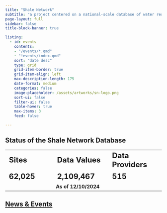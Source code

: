 ```yaml
---
title: "Shale Network"
subtitle: "a project centered on a national-scale database of water resources data in oil and gas production regions"
page-layout: full
sidebar: false
title-block-banner: true

listing:
  - id: events
    contents: 
    - "/events/*.qmd"
    - "!events/index.qmd"
    sort: "date desc"
    type: grid
    grid-item-border: true
    grid-item-align: left
    max-description-length: 175
    date-format: medium
    categories: false
    image-placeholder: /assets/artworks/sn-logo.png
    sort-ui: false
    filter-ui: false
    table-hover: true
    max-items: 3
    feed: false

---
```


## Status of the Shale Network Database
```{=html}
<table cellpadding=10px cellspacing="0">
  <tr valign="center" style="font-size:24px; font-weight:bold">
    <td style="width:200px">
      Sites
    </td>
    <td style="width:200px">
      Data Values
    </td>
    <td style="width:200px">
      Data Providers
    </td>
  </tr>
  <tr valign="center" style="font-size:24px; font-weight:bold">
    <td style="width:200px">
      62,025
    </td>
    <td style="width:200px">
      2,109,467
    </td>
    <td style="width:200px">
      515
    </td>
  </tr>
  <tr valign="center" style="font-weight:bold">
    <td style="width:200px">
    </td>
    <td style="width:200px">
      As of 12/10/2024
    </td>
    <td style="width:200px">
    </td>
  </tr>
</table>
```

## [News & Events](events/index.qmd)

::: {#events}
:::